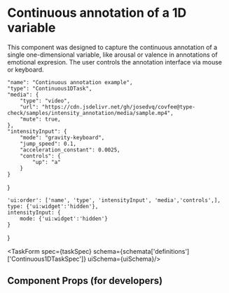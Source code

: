 
<Meta title="Tasks / Continuous 1D" component={Continuous1DTask} />


# Continuous annotation of a 1D variable

This component was designed to capture the continuous annotation of a single one-dimensional variable, like arousal or valence in annotations of emotional expresion. The user controls the annotation interface via mouse or keyboard.

    "name": "Continuous annotation example",
    "type": "Continuous1DTask",
    "media": {
        "type": "video",
        "url": "https://cdn.jsdelivr.net/gh/josedvq/covfee@type-check/samples/intensity_annotation/media/sample.mp4",
        "mute": true,
    },
    "intensityInput": {
        "mode": "gravity-keyboard",
        "jump_speed": 0.1,
        "acceleration_constant": 0.0025,
        "controls": {
            "up": "a"
        }
    }
}

    'ui:order': ['name', 'type', 'intensityInput', 'media','controls',],
    type: {'ui:widget':'hidden'},
    intensityInput: {
        mode: {'ui:widget':'hidden'}
    }
}

<TaskForm spec={taskSpec} 
    schema={schemata['definitions']['Continuous1DTaskSpec']}
    uiSchema={uiSchema}/>

## Component Props (for developers)

<ArgsTable of={Continuous1DTask}/>